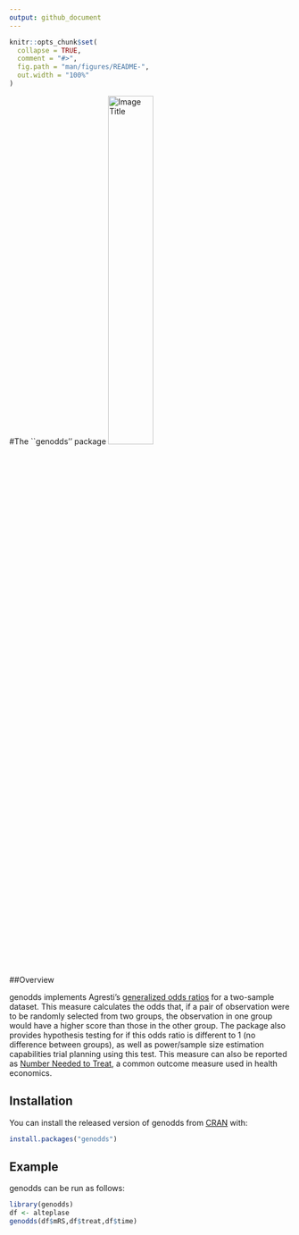 ```yaml
---
output: github_document
---
```


<!-- README.md is generated from README.Rmd. Please edit that file -->

```r
knitr::opts_chunk$set(
  collapse = TRUE,
  comment = "#>",
  fig.path = "man/figures/README-",
  out.width = "100%"
)
```

<!-- badges: start -->
<!-- badges: end -->



#The ``genodds'' package ![Image Title](sticker.png){width=40%}


##Overview

genodds implements Agresti's [generalized odds ratios](https://www.jstor.org/stable/2530495) for a two-sample dataset. This measure calculates the odds that, if a pair of observation were to be randomly selected from two groups, the observation in one group would have a higher score than those in the other group. The package also provides hypothesis testing for if this odds ratio is different to 1 (no difference between groups), as well as power/sample size estimation capabilities trial planning using this test. This measure can also be reported as [Number Needed to Treat](https://doi.org/10.1111/ijs.12364), a common outcome measure used in health economics.

## Installation

You can install the released version of genodds from [CRAN](https://CRAN.R-project.org) with:

``` r
install.packages("genodds")
```

## Example

genodds can be run as follows:

``` r
library(genodds)
df <- alteplase
genodds(df$mRS,df$treat,df$time)
```
